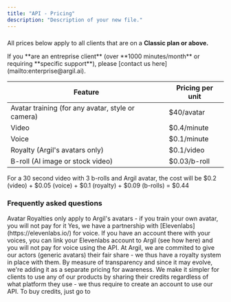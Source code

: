 ```yaml
---
title: "API - Pricing"
description: "Description of your new file."
---
```


###

All prices below apply to all clients that are on a **Classic plan or above.**&#x20;

<Warning>
  If you **are an entreprise client** (over **1000 minutes/month** or requiring **specific support**), please [contact us here](mailto:enterprise@argil.ai).
</Warning>

| Feature                                           | Pricing per unit |
| ------------------------------------------------- | ---------------- |
| Avatar training (for any avatar, style or camera) | $40/avatar       |
| Video                                             | $0.4/minute      |
| Voice                                             | $0.1/minute      |
| Royalty (Argil's avatars only)                    | $0.1/video       |
| B-roll (AI image or stock video)                  | $0.03/b-roll     |

<Note>
  For a 30 second video with 3 b-rolls and Argil avatar, the cost will be $0.2 (video) + $0.05 (voice) + $0.1 (royalty) + $0.09 (b-rolls) = $0.44&#x20;
</Note>

### Frequently asked questions

<Note>
  Avatar Royalties only apply to Argil's avatars - if you train your own avatar, you will not pay for it
</Note>

<AccordionGroup>
  <Accordion title="Can I avoid paying for voice?" defaultOpen={false}>
    Yes, we have a partnership with [Elevenlabs](https://elevenlabs.io/) for voice. If you have an account there with your voices, you can link your Elevenlabs account to Argil (see how here) and you will not pay for voice using the API.
  </Accordion>

  <Accordion title="What is the &#x22;avatar royalty&#x22;?" defaultOpen={false}>
    At Argil, we are commited to give our actors (generic avatars) their fair share - we thus have a royalty system in place with them. By measure of transparency and since it may evolve, we're adding it as a separate pricing for awareness.&#x20;
  </Accordion>

  <Accordion title="Why do I need to subscribe to a plan for the API?" defaultOpen={false}>
    We make it simpler for clients to use any of our products by sharing their credits regardless of what platform they use - we thus require to create an account to use our API.
  </Accordion>

  <Accordion title="(to finish) How to buy credits?" defaultOpen={false}>
    To buy credits, just go to&#x20;
  </Accordion>
</AccordionGroup>